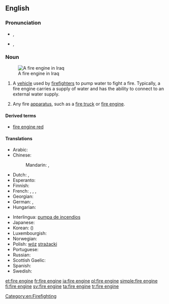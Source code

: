 ==English==
{{wikipedia}}

===Pronunciation===
* {{a|UK|Australian}} {{IPA|/faɪə(ɹ).ɛn.dʒin/}}, {{X-SAMPA|/faI@(r).En.dZIn/}}
* {{a|US}} {{enPR|fīər ĕn jĭn}} {{IPA|/faɪɚ.ɛn.dʒin/}}, {{X-SAMPA|/faI@`.En.dZIn/}}

===Noun===
{{en-noun|sg=[[fire]] [[engine]]}}
[[Image:Baghdad fire department engine Iraq.jpg|thumb|A fire engine in Iraq]]

# {{firefighting}} A [[vehicle]] used by [[firefighter]]s to pump water to fight a fire.  Typically, a fire engine carries a supply of water and has the ability to connect to an external water supply.
# Any fire [[apparatus]], such as a [[fire truck]] or [[fire engine]].

====Derived terms====
* [[fire engine red]]

====Translations====
{{trans-top|fire truck}}
* Arabic: {{t|ar|حريق محرك|m|tr=Hariiq muHárrik}}
* Chinese:
*: Mandarin: {{t-|cmn|消防車|sc=Hani}},  {{t-|cmn|消防车|tr=xiāofángchē|sc=Hani}}
* Dutch: {{t+|nl|brandweerauto|m}}, {{t+|nl|brandweerwagen|m}}
* Esperanto: {{t+|eo|fajropumpilo|xs=Esperanto}}
* Finnish: {{t-|fi|paloauto}}
* French: {{t+|fr|camion d'incendie|m}}, {{t+|fr|pompe à incendie|f}}, {{t+|fr|voiture de pompiers|f}}, {{t|fr|camion de pompiers|m}}
* Georgian: {{t|ka|სახანძრო მანქანა|tr=saxanjro mank'ana|sc=Geor}}
* German: {{t+|de|Feuerwehrwagen|m}}, {{t+|de|Feuerwehrspritze|f}}
* Hungarian: {{t|hu|tűzoltóautó}}
{{trans-mid}}
* Interlingua: [[pumpa de incendios]]
* Japanese: {{t-|ja|消防車|tr=しょうぼうしゃ, shōbōsha}}
* Korean: {{t|ko|소방차|tr=sobangcha|sc=Hang}} ({{t+|ko|消防車|sc=Hani}})
* Luxembourgish: {{t|lb|Pompjeesgefier|n}}
* Norwegian: {{t-|no|brannbil|m}}
* Polish: [[wóz]] [[strażacki]] {{m}}
* Portuguese: {{t+|pt|bomba de incêndio|f}}
* Russian: {{t-|ru|пожарная машина|f|tr=požárnaja mašína}}
* Scottish Gaelic: {{t-|gd|einnsean-smàlaidh|m|xs=Scottish Gaelic}}
* Spanish: {{t+|es|coche de bomberos|m}}
* Swedish: {{t+|sv|brandbil|c}}
{{trans-bottom}}

[[Category:en:Firefighting]]

[[et:fire engine]]
[[fr:fire engine]]
[[ja:fire engine]]
[[pl:fire engine]]
[[simple:fire engine]]
[[fi:fire engine]]
[[sv:fire engine]]
[[ta:fire engine]]
[[tr:fire engine]]